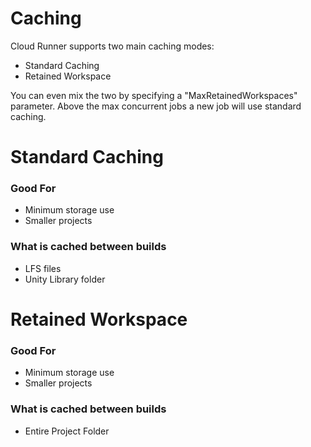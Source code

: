 # Caching

Cloud Runner supports two main caching modes:

- Standard Caching
- Retained Workspace

You can even mix the two by specifying a "MaxRetainedWorkspaces" parameter. Above the max concurrent
jobs a new job will use standard caching.

# Standard Caching

### Good For

- Minimum storage use
- Smaller projects

### What is cached between builds

- LFS files
- Unity Library folder

# Retained Workspace

### Good For

- Minimum storage use
- Smaller projects

### What is cached between builds

- Entire Project Folder
